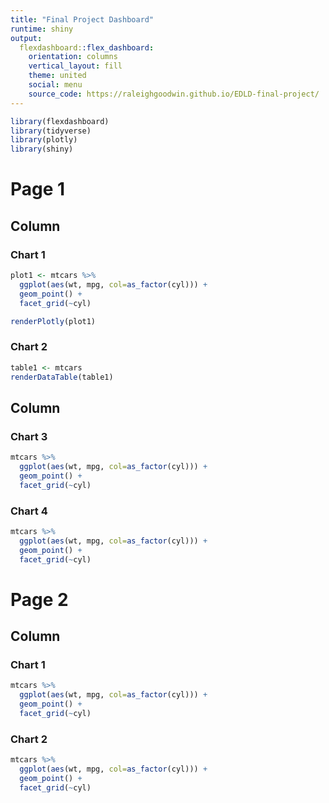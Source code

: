 ```yaml
---
title: "Final Project Dashboard"
runtime: shiny
output: 
  flexdashboard::flex_dashboard:
    orientation: columns
    vertical_layout: fill
    theme: united
    social: menu
    source_code: https://raleighgoodwin.github.io/EDLD-final-project/
---
```


```r
library(flexdashboard)
library(tidyverse)
library(plotly)
library(shiny)
```

Page 1 {data-icon="fa-code-branch"}
==========

Column {.tabset data-width=350}
-----------------------------------------------------------------------

### Chart 1

```r
plot1 <- mtcars %>% 
  ggplot(aes(wt, mpg, col=as_factor(cyl))) +
  geom_point() + 
  facet_grid(~cyl)

renderPlotly(plot1)
```


### Chart 2

```r
table1 <- mtcars
renderDataTable(table1)
```

Column {.tabset data-width=350}
-----------------------------------------------------------------------

### Chart 3

```r
mtcars %>% 
  ggplot(aes(wt, mpg, col=as_factor(cyl))) +
  geom_point() + 
  facet_grid(~cyl)
```

### Chart 4

```r
mtcars %>% 
  ggplot(aes(wt, mpg, col=as_factor(cyl))) +
  geom_point() + 
  facet_grid(~cyl)
```

Page 2
==========

Column {data-width=700}
-----------------------------------------------------------------------

### Chart 1

```r
mtcars %>% 
  ggplot(aes(wt, mpg, col=as_factor(cyl))) +
  geom_point() + 
  facet_grid(~cyl)
```

### Chart 2

```r
mtcars %>% 
  ggplot(aes(wt, mpg, col=as_factor(cyl))) +
  geom_point() + 
  facet_grid(~cyl)
```

